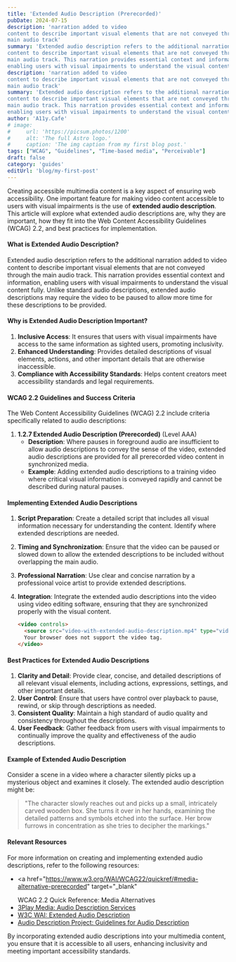 ```yaml
---
title: 'Extended Audio Description (Prerecorded)'
pubDate: 2024-07-15
description: 'narration added to video
content to describe important visual elements that are not conveyed through the
main audio track'
summary: 'Extended audio description refers to the additional narration added to video
content to describe important visual elements that are not conveyed through the
main audio track. This narration provides essential context and information,
enabling users with visual impairments to understand the visual content fully.'
description: 'narration added to video
content to describe important visual elements that are not conveyed through the
main audio track'
summary: 'Extended audio description refers to the additional narration added to video
content to describe important visual elements that are not conveyed through the
main audio track. This narration provides essential context and information,
enabling users with visual impairments to understand the visual content fully.'
author: 'A11y.Cafe'
# image:
#     url: 'https://picsum.photos/1200'
#     alt: 'The full Astro logo.'
#     caption: 'The img caption from my first blog post.'
tags: ["WCAG", "Guidelines", "Time-based media", "Perceivable"]
draft: false
category: 'guides'
editUrl: 'blog/my-first-post'
---
```



Creating accessible multimedia content is a key aspect of ensuring web
accessibility. One important feature for making video content accessible to
users with visual impairments is the use of **extended audio description**. This
article will explore what extended audio descriptions are, why they are
important, how they fit into the Web Content Accessibility Guidelines (WCAG)
2.2, and best practices for implementation.

#### What is Extended Audio Description?

Extended audio description refers to the additional narration added to video
content to describe important visual elements that are not conveyed through the
main audio track. This narration provides essential context and information,
enabling users with visual impairments to understand the visual content fully.
Unlike standard audio descriptions, extended audio descriptions may require the
video to be paused to allow more time for these descriptions to be provided.

#### Why is Extended Audio Description Important?

1. **Inclusive Access**: It ensures that users with visual impairments have
   access to the same information as sighted users, promoting inclusivity.
2. **Enhanced Understanding**: Provides detailed descriptions of visual
   elements, actions, and other important details that are otherwise
   inaccessible.
3. **Compliance with Accessibility Standards**: Helps content creators meet
   accessibility standards and legal requirements.

#### WCAG 2.2 Guidelines and Success Criteria

The Web Content Accessibility Guidelines (WCAG) 2.2 include criteria
specifically related to audio descriptions:

1. **1.2.7 Extended Audio Description (Prerecorded)** (Level AAA)
   - **Description**: Where pauses in foreground audio are insufficient to allow
     audio descriptions to convey the sense of the video, extended audio
     descriptions are provided for all prerecorded video content in synchronized
     media.
   - **Example**: Adding extended audio descriptions to a training video where
     critical visual information is conveyed rapidly and cannot be described
     during natural pauses.

#### Implementing Extended Audio Descriptions

1. **Script Preparation**: Create a detailed script that includes all visual
   information necessary for understanding the content. Identify where extended
   descriptions are needed.
2. **Timing and Synchronization**: Ensure that the video can be paused or slowed
   down to allow the extended descriptions to be included without overlapping
   the main audio.
3. **Professional Narration**: Use clear and concise narration by a professional
   voice artist to provide extended descriptions.
4. **Integration**: Integrate the extended audio descriptions into the video
   using video editing software, ensuring that they are synchronized properly
   with the visual content.

   ```html
   <video controls>
     <source src="video-with-extended-audio-description.mp4" type="video/mp4" />
     Your browser does not support the video tag.
   </video>
   ```

#### Best Practices for Extended Audio Descriptions

1. **Clarity and Detail**: Provide clear, concise, and detailed descriptions of
   all relevant visual elements, including actions, expressions, settings, and
   other important details.
2. **User Control**: Ensure that users have control over playback to pause,
   rewind, or skip through descriptions as needed.
3. **Consistent Quality**: Maintain a high standard of audio quality and
   consistency throughout the descriptions.
4. **User Feedback**: Gather feedback from users with visual impairments to
   continually improve the quality and effectiveness of the audio descriptions.

#### Example of Extended Audio Description

Consider a scene in a video where a character silently picks up a mysterious
object and examines it closely. The extended audio description might be:

> "The character slowly reaches out and picks up a small, intricately carved
> wooden box. She turns it over in her hands, examining the detailed patterns
> and symbols etched into the surface. Her brow furrows in concentration as she
> tries to decipher the markings."

#### Relevant Resources

For more information on creating and implementing extended audio descriptions,
refer to the following resources:

- <a
    href="https://www.w3.org/WAI/WCAG22/quickref/#media-alternative-prerecorded"
    target="_blank"
  >
    WCAG 2.2 Quick Reference: Media Alternatives
  </a>
- <a href="https://www.3playmedia.com/learn/audio-description/" target="_blank">
    3Play Media: Audio Description Services
  </a>
- <a href="https://www.w3.org/WAI/media/av/extended-ad/" target="_blank">
    W3C WAI: Extended Audio Description
  </a>
- <a href="https://www.acb.org/adp/guidelines.html" target="_blank">
    Audio Description Project: Guidelines for Audio Description
  </a>

By incorporating extended audio descriptions into your multimedia content, you
ensure that it is accessible to all users, enhancing inclusivity and meeting
important accessibility standards.

